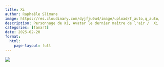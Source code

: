 ```yaml
---
title: Xi
author: Raphaële Slimane
image: https://res.cloudinary.com/dyjfju0u4/image/upload/f_auto,q_auto/v1757411740/xi_zwkdfb.png
description: Personnage de Xi, Avatar le dernier maître de l'air /  Xi, games Avatar: The Last Airbender
categories: [fanart]
date: 2025-02-20
format:
  html:
    page-layout: full
---
```


![](https://res.cloudinary.com/dyjfju0u4/image/upload/f_auto,q_auto/v1757411740/xi_zwkdfb.png)

